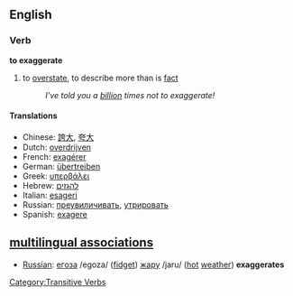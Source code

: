 ==English==
===Verb===
'''to exaggerate'''
#to [[overstate]], to describe more than is [[fact]]
#: ''I've told you a [[billion]] times not to exaggerate!''


====Translations====
*Chinese: [[:zh:誇大|誇大]], [[:zh:夸大|夸大]]
*Dutch: [[overdrijven]]
*French: [[:fr:exagérer|exagérer]]
*German: [[:de:übertreiben|übertreiben]]
*Greek: [[:el:υπερβάλει|υπερβάλει]]
*Hebrew: [[:he:להגזים|להגזים]]
*Italian: [[:it:esageri|esageri]]
*Russian: [[:ru:преувиличивать|преувиличивать]], [[:ru:утрировать|утрировать]]
*Spanish: [[:es:exagere|exagere]]

[[Category:Transitive Verbs]]

==[[multilingual associations]]==
*[[Russian]]: [[:ru:егоза|егоза]] /egoza/ ([[fidget]]) [[:ru:жар|жар]]у /jaru/ ([[hot]] [[weather]])  '''exaggerates'''